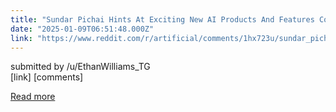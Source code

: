 ```yaml
---
title: "Sundar Pichai Hints At Exciting New AI Products And Features Coming Soon From Google"
date: "2025-01-09T06:51:48.000Z"
link: "https://www.reddit.com/r/artificial/comments/1hx723u/sundar_pichai_hints_at_exciting_new_ai_products/"
---
```


submitted by    /u/EthanWilliams_TG  
 [link]   [comments]

[Read more](https://www.reddit.com/r/artificial/comments/1hx723u/sundar_pichai_hints_at_exciting_new_ai_products/)
